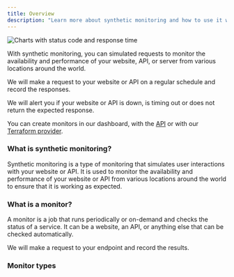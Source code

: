 ```yaml
---
title: Overview
description: "Learn more about synthetic monitoring and how to use it with OpenStatus"
---
```



<Image
    src={overview}
    alt="Charts with status code and response time"
/>

With synthetic monitoring, you can simulated requests to monitor the availability and performance of
your website, API, or server from various locations around the world.

We will make a request to your website or API on a regular schedule and record the
responses.

We will alert you if your website or API is down, is timing out or does not return the expected response.

You can create monitors in our dashboard, with the [API](https://api.openstatus.dev/v1#tag/monitor/POST/monitor) or with our [Terraform provider](/tools/terraform).


### What is synthetic monitoring?

Synthetic monitoring is a type of monitoring that simulates user interactions with your website or API. It is used to monitor the availability and performance of your website or API from various locations around the world to ensure that it is working as expected.

### What is a monitor?

A monitor is a job that runs periodically or on-demand and checks the status of a service. It
can be a website, an API, or anything else that can be checked automatically.

We will make a request to your endpoint and record the results.

### Monitor types

<CardGrid>
    <LinkCard
        title="HTTP Monitor"
        href="/monitoring/type/http"
    />
    <LinkCard
        title="TCP Monitor"
        href="/monitoring/type/tcp"
    />
</CardGrid>
